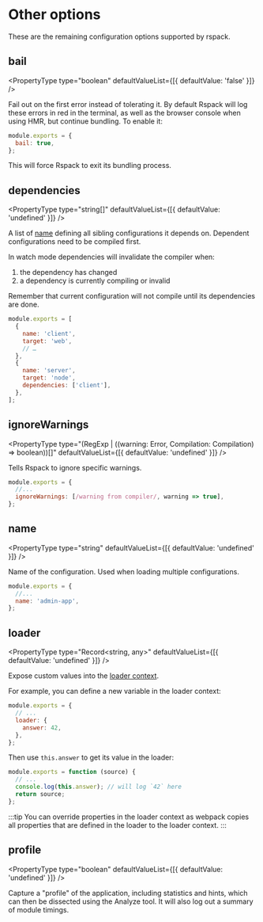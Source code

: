 
<WebpackLicense from="https://webpack.js.org/configuration/other-options/" />

# Other options

These are the remaining configuration options supported by rspack.

## bail

<PropertyType type="boolean" defaultValueList={[{ defaultValue: 'false' }]} />

Fail out on the first error instead of tolerating it. By default Rspack will log these errors in red in the terminal, as well as the browser console when using HMR, but continue bundling.
To enable it:

```js title="rspack.config.js"
module.exports = {
  bail: true,
};
```

This will force Rspack to exit its bundling process.

## dependencies

<PropertyType
  type="string[]"
  defaultValueList={[{ defaultValue: 'undefined' }]}
/>

A list of [name](#name) defining all sibling configurations it depends on. Dependent configurations need to be compiled first.

In watch mode dependencies will invalidate the compiler when:

1. the dependency has changed
2. a dependency is currently compiling or invalid

Remember that current configuration will not compile until its dependencies are done.

```js title="rspack.config.js"
module.exports = [
  {
    name: 'client',
    target: 'web',
    // …
  },
  {
    name: 'server',
    target: 'node',
    dependencies: ['client'],
  },
];
```

## ignoreWarnings

<PropertyType
  type="(RegExp | ((warning: Error, Compilation: Compilation) => boolean))[]"
  defaultValueList={[{ defaultValue: 'undefined' }]}
/>

Tells Rspack to ignore specific warnings.

```js title="rspack.config.js"
module.exports = {
  //...
  ignoreWarnings: [/warning from compiler/, warning => true],
};
```

## name

<PropertyType
  type="string"
  defaultValueList={[{ defaultValue: 'undefined' }]}
/>

Name of the configuration. Used when loading multiple configurations.

```js title="rspack.config.js"
module.exports = {
  //...
  name: 'admin-app',
};
```

## loader

<PropertyType
  type="Record<string, any>"
  defaultValueList={[{ defaultValue: 'undefined' }]}
/>

Expose custom values into the [loader context](/api/loader-api/context).

For example, you can define a new variable in the loader context:

```js title=rspack.config.js
module.exports = {
  // ...
  loader: {
    answer: 42,
  },
};
```

Then use `this.answer` to get its value in the loader:

```js title=custom-loader.js
module.exports = function (source) {
  // ...
  console.log(this.answer); // will log `42` here
  return source;
};
```

:::tip
You can override properties in the loader context as webpack copies all properties that are defined in the loader to the loader context.
:::

## profile

<PropertyType
  type="boolean"
  defaultValueList={[{ defaultValue: 'undefined' }]}
/>

Capture a "profile" of the application, including statistics and hints, which can then be dissected using the Analyze tool. It will also log out a summary of module timings.

